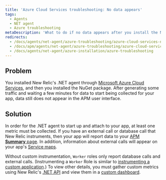 ```yaml
---
title: 'Azure Cloud Services troubleshooting: No data appears'
tags:
  - Agents
  - NET agent
  - Azure troubleshooting
metaDescription: 'What to do if no data appears after you install the New Relic .NET agent through Microsoft Azure Cloud Services.'
redirects:
  - /docs/agents/net-agent/azure-troubleshooting/azure-cloud-services-no-data-appears
  - /docs/apm/agents/net-agent/azure-troubleshooting/azure-cloud-services-no-data-appears
  - /docs/agents/net-agent/azure-installation/azure-troubleshooting
---
```


## Problem

You installed New Relic's .NET agent through [Microsoft Azure Cloud Services](/docs/agents/net-agent/azure-installation/install-app-azure-cloud-services), and then you installed the NuGet package. After generating some traffic and waiting a few minutes for data to start being collected for your app, data still does not appear in the APM user interface.

## Solution

In order for the .NET agent to start up and attach to your app, at least one metric must be collected. If you have an external call or database call that New Relic instruments, then your app will report data to your [APM **Summary** page](/docs/apm/applications-menu/monitoring/apm-overview-page). In addition, information about external calls will appear on your app's [Service maps](/docs/data-analysis/user-interface-functions/view-your-data/service-maps-visualize-monitor-apps-entire-architecture).

Without custom instrumentation, `Worker` roles only report database calls and external calls. (Instrumenting a `Worker` Role is similar to [instrumenting a custom application](/docs/agents/net-agent/instrumentation/instrumenting-non-iis-apps).) To view other details, you must gather custom metrics using New Relic's [.NET API](/docs/agents/net-agent/features/net-agent-api) and view them in a [custom dashboard](/docs/dashboards/new-relic-dashboards/custom-dashboards/custom-dashboards).
